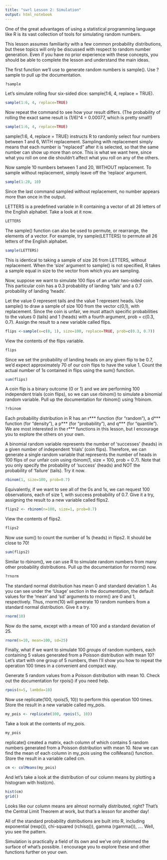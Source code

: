 ```yaml
---
title: "swrl Lesson 2: Simulation"
output: html_notebook
---
```


One of the great advantages of using a statistical programming language like R is its vast collection of tools for simulating random numbers.

This lesson assumes familiarity with a few common probability distributions, but these topics will only be discussed with respect to random number generation. Even if you have no prior experience with these concepts, you should be able to complete the lesson and understand the main ideas.

The first function we'll use to generate random numbers is sample(). Use ?sample to pull up the documentation.

```r
?sample
```

Let's simulate rolling four six-sided dice: sample(1:6, 4, replace = TRUE).

```r
sample(1:6, 4, replace=TRUE)
```

Now repeat the command to see how your result differs. (The probability of rolling the exact same result is (1/6)^4 = 0.00077, which is pretty small!)

```r
sample(1:6, 4, replace=TRUE)
```

sample(1:6, 4, replace = TRUE) instructs R to randomly select four numbers between 1 and 6, WITH replacement. Sampling with replacement simply means that each number is "replaced" after it is selected, so that the same number can show up more than once. This is what we want here, since what you roll on one die shouldn't affect what you roll on any of the others.

Now sample 10 numbers between 1 and 20, WITHOUT replacement. To sample without replacement, simply leave off the 'replace' argument.

```r
sample(1:20, 10)
```

Since the last command sampled without replacement, no number appears more than once in the output.

LETTERS is a predefined variable in R containing a vector of all 26 letters of the English alphabet. Take a look at it now.

```r
LETTERS
```

The sample() function can also be used to permute, or rearrange, the elements of a vector. For example, try sample(LETTERS) to permute all 26 letters of the English alphabet.

```r
sample(LETTERS)
```

This is identical to taking a sample of size 26 from LETTERS, without replacement. When the 'size' argument to sample() is not specified, R takes a sample equal in size to the vector from which you are sampling.

Now, suppose we want to simulate 100 flips of an unfair two-sided coin. This particular coin has a 0.3 probability of landing 'tails' and a 0.7 probability of landing 'heads'.

Let the value 0 represent tails and the value 1 represent heads. Use sample() to draw a sample of size 100 from the vector c(0,1), with replacement. Since the coin is unfair, we must attach specific probabilities to the values 0 (tails) and 1 (heads) with a fourth argument, prob = c(0.3, 0.7). Assign the result to a new variable called flips.

```r
flips <-sample(x=c(0, 1), size=100, replace=TRUE, prob=c(0.3, 0.7))
```

View the contents of the flips variable.

```r
flips
```

Since we set the probability of landing heads on any given flip to be 0.7, we'd expect approximately 70 of our coin flips to have the value 1. Count the actual number of 1s contained in flips using the sum() function.

```r
sum(flips)
```

A coin flip is a binary outcome (0 or 1) and we are performing 100 independent trials (coin flips), so we can use rbinom() to simulate a binomial random variable. Pull up the documentation for rbinom() using ?rbinom.

```r
?rbinom
```

Each probability distribution in R has an r*** function (for "random"), a d*** function (for "density"), a p*** (for "probability"), and q*** (for "quantile"). We are most interested in the r*** functions in this lesson, but I encourage you to explore the others on your own.

A binomial random variable represents the number of 'successes' (heads) in a given number of independent 'trials' (coin flips). Therefore, we can generate a single random variable that represents the number of heads in 100 flips of our unfair coin using rbinom(1, size = 100, prob = 0.7). Note that you only specify the probability of 'success' (heads) and NOT the probability of 'failure' (tails). Try it now.

```r
rbinom(1, size=100, prob=0.7)
```

Equivalently, if we want to see all of the 0s and 1s, we can request 100 observations, each of size 1, with success probability of 0.7. Give it a try, assigning the result to a new variable called flips2.

```r
flips2 <- rbinom(n=100, size=1, prob=0.7)
```

View the contents of flips2.

```r
flips2
```

Now use sum() to count the number of 1s (heads) in flips2. It should be close to 70!

```r
sum(flips2)
```

Similar to rbinom(), we can use R to simulate random numbers from many other probability distributions. Pull up the documentation for rnorm() now.

```r
?rnorm
```

The standard normal distribution has mean 0 and standard deviation 1. As you can see under the 'Usage' section in the documentation, the default values for the 'mean' and 'sd' arguments to rnorm() are 0 and 1, respectively. Thus, rnorm(10) will generate 10 random numbers from a standard normal distribution. Give it a try.

```r
rnorm(10)
```

Now do the same, except with a mean of 100 and a standard deviation of 25.

```r
rnorm(n=10, mean=100, sd=25)
```

Finally, what if we want to simulate 100 *groups* of random numbers, each containing 5 values generated from a Poisson distribution with mean 10? Let's start with one group of 5 numbers, then I'll show you how to repeat the operation 100 times in a convenient and compact way.

Generate 5 random values from a Poisson distribution with mean 10. Check out the documentation for rpois() if you need help.

```r
rpois(n=5, lambda=10)
```

Now use replicate(100, rpois(5, 10)) to perform this operation 100 times. Store the result in a new variable called my_pois.

```r
my_pois <- replicate(100, rpois(5, 10))
```

Take a look at the contents of my_pois.

```r
my_pois
```

replicate() created a matrix, each column of which contains 5 random numbers generated from a Poisson distribution with mean 10. Now we can find the mean of each column in my_pois using the colMeans() function. Store the result in a variable called cm.

```r
cm <- colMeans(my_pois)
```

And let's take a look at the distribution of our column means by plotting a histogram with hist(cm).

```r
hist(cm)
grid()
```

Looks like our column means are almost normally distributed, right? That's the Central Limit Theorem at work, but that's a lesson for another day!

All of the standard probability distributions are built into R, including exponential (rexp()), chi-squared (rchisq()), gamma (rgamma()), .... Well, you see the pattern.

Simulation is practically a field of its own and we've only skimmed the surface of what's possible. I encourage you to explore these and other functions further on your own.